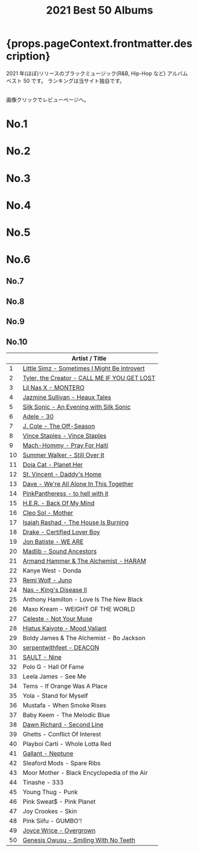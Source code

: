 ﻿---
title: 2021 Best 50 Albums
tabs: ["2021", "2020", "2019", "2018", "2017", "2016"]
description: 2021 Black Music Best 50 Albums by planet.ky
keywords: "2021, album best 50, CD best 50, black music, Hip-Hop, Rap, Soul, R&B"
---




<h1> {props.pageContext.frontmatter.description} </h1>

<PageDescription>

2021 年(ほぼ)リリースのブラックミュージック(R&B, Hip-Hop など) アルバム ベスト 50 です。
ランキングは当サイト独自です。

<br />
画像クリックでレビューページへ。

</PageDescription>

<Row>
  <Column colMd={2} colLg={3} noGutterMdLeft>
    <h1>No.1</h1>
    <Review1 />
  </Column>
  <Column colMd={2} colLg={3} noGutterMdLeft>
    <h1>No.2</h1>
    <Review2 />
  </Column>
  <Column colMd={2} colLg={3} noGutterMdLeft>
    <h1>No.3</h1>
    <Review3 />
  </Column>
</Row>

<Row>
  <Column colMd={2} colLg={3} noGutterMdLeft>
    <h1>No.4</h1>
    <Review4 />
  </Column>
  <Column colMd={2} colLg={3} noGutterMdLeft>
    <h1>No.5</h1>
    <Review5 />
  </Column>
  <Column colMd={2} colLg={3} noGutterMdLeft>
    <h1>No.6</h1>
    <Review6 />
  </Column>
</Row>

<Row>
  <Column colMd={2} colLg={2} noGutterMdLeft>
    <h2>No.7</h2>
    <Review7 />
  </Column>
  <Column colMd={2} colLg={2} noGutterMdLeft>
    <h2>No.8</h2>
    <Review8 />
  </Column>
  <Column colMd={2} colLg={2} noGutterMdLeft>
    <h2>No.9</h2>
    <Review9 />
  </Column>
  <Column colMd={2} colLg={2} noGutterMdLeft>
    <h2>No.10</h2>
    <Review10 />
  </Column>
</Row>

|     | Artist / Title                                                            |
| --- | ------------------------------------------------------------------------- |
| 1   | [Little Simz - Sometimes I Might Be Introvert](/review/littlesimz2L/)     |
| 2   | [Tyler, the Creator - CALL ME IF YOU GET LOST](/review/tyler5L/)          |
| 3   | [Lil Nas X - MONTERO](/review/lilnasx1L/)                                 |
| 4   | [Jazmine Sullivan - Heaux Tales](/review/jazminesullivan4L/)              |
| 5   | [Silk Sonic - An Evening with Silk Sonic](/review/silksonic1L/)           |
| 6   | [Adele - 30](/review/adele4L)                                             |
| 7   | [J. Cole - The Off-Season](/review/jcole4L/)                              |
| 8   | [Vince Staples - Vince Staples](/review/vincestaples5L/)                  |
| 9   | [Mach-Hommy - Pray For Haiti](/review/machhommy1L/)                       |
| 10  | [Summer Walker - Still Over It](/review/summerwalker2L/)                  |
| 11  | [Doja Cat - Planet Her](/review/dojacat1L/)                               |
| 12  | [St. Vincent - Daddy's Home](/review/stvincent1L/)                        |
| 13  | [Dave - We're All Alone In This Together](/review/dave2L/)                |
| 14  | [PinkPantheress - to hell with it](/review/pinkpantheress1L/)             |
| 15  | [H.E.R. - Back Of My Mind](/review/her1L/)                                |
| 16  | [Cleo Sol - Mother](/review/cleosol1L/)                                   |
| 17  | [Isaiah Rashad - The House Is Burning](/review/isaiahrashad1L/)           |
| 18  | [Drake - Certified Lover Boy](/review/drake8L/)                           |
| 19  | [Jon Batiste - WE ARE](/review/jonbatiste1L/)                             |
| 20  | [Madlib - Sound Ancestors](/review/madlib1L/)                             |
| 21  | [Armand Hammer & The Alchemist - HARAM](/review/armandhammeralchemist1L/) |
| 22  | Kanye West - Donda                                                        |
| 23  | [Remi Wolf - Juno](/review/remiwolf1L/)                                   |
| 24  | [Nas - King's Disease II](/review/nas9L/)                                 |
| 25  | Anthony Hamilton - Love Is The New Black                                  |
| 26  | Maxo Kream - WEIGHT OF THE WORLD                                          |
| 27  | [Celeste - Not Your Muse](/review/celeste1L/)                             |
| 28  | [Hiatus Kaiyote - Mood Valiant](/review/hiatuskaiyote2L/)                 |
| 29  | Boldy James & The Alchemist - Bo Jackson                                  |
| 30  | [serpentwithfeet - DEACON](/review/serpentwithfeet2L/)                    |
| 31  | [SAULT - Nine](/review/sault3L/)                                          |
| 32  | Polo G - Hall Of Fame                                                     |
| 33  | Leela James - See Me                                                      |
| 34  | Tems - If Orange Was A Place                                              |
| 35  | Yola - Stand for Myself                                                   |
| 36  | Mustafa - When Smoke Rises                                                |
| 37  | Baby Keem - The Melodic Blue                                              |
| 38  | [Dawn Richard - Second Line](/review/dawnrichard1L/)                      |
| 39  | Ghetts - Conflict Of Interest                                             |
| 40  | Playboi Carti - Whole Lotta Red                                           |
| 41  | [Gallant - Neptune](/review/gallant2L/)                                   |
| 42  | Sleaford Mods - Spare Ribs                                                |
| 43  | Moor Mother - Black Encyclopedia of the Air                               |
| 44  | Tinashe - 333                                                             |
| 45  | Young Thug - Punk                                                         |
| 46  | Pink Sweat$ - Pink Planet                                                 |
| 47  | Joy Crookes - Skin                                                        |
| 48  | Pink Siifu - GUMBO'!                                                      |
| 49  | [Joyce Wrice - Overgrown](/review/joycewrice1L/)                          |
| 50  | [Genesis Owusu - Smiling With No Teeth](/review/genesisowusu1L/)          |
